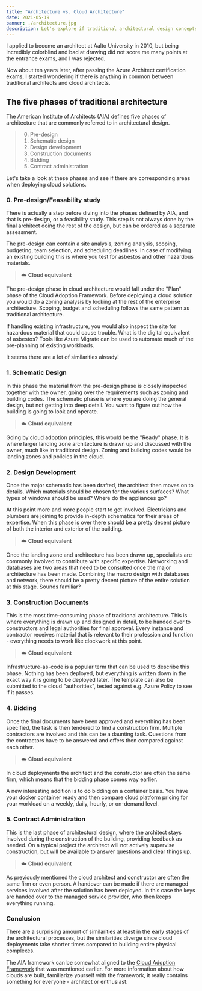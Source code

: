 ```yaml
---
title: "Architecture vs. Cloud Architecture"
date: 2021-05-19
banner: ./architecture.jpg
description: Let's explore if traditional architectural design concepts be translated into cloud architecture
---
```

I applied to become an architect at Aalto University in 2010, but being incredibly colorblind and bad at drawing did not score me many points at the entrance exams, and I was rejected. 

Now about ten years later, after passing the Azure Architect certification exams, I started wondering if there is anything in common between traditional architects and cloud architects. 

## The five phases of traditional architecture 
The American Institute of Architects (AIA) defines five phases of architecture that are commonly referred to in architectural design. 


>0. Pre-design
>1. Schematic design
>2. Design development
>3. Construction documents
>4. Bidding
>5. Contract administration

Let's take a look at these phases and see if there are corresponding areas when deploying cloud solutions. 

### 0. Pre-design/Feasability study
There is actually a step before diving into the phases defined by AIA, and that is pre-design, or a feasibility study. This step is not always done by the final architect doing the rest of the design, but can be ordered as a separate assessment. 

The pre-design can contain a site analysis, zoning analysis, scoping, budgeting, team selection, and scheduling deadlines. In case of modifying an existing building this is where you test for asbestos and other hazardous materials.

> ☁️ **Cloud equivalent** 
>
The pre-design phase in cloud architecture would fall under the "Plan" phase of the Cloud Adoption Framework. Before deploying a cloud solution you would do a zoning analysis by looking at the rest of the enterprise architecture. Scoping, budget and scheduling follows the same pattern as traditional architecture.
>
If handling existing infrastructure, you would also inspect the site for hazardous material that could cause trouble. What is the digital equivalent of asbestos? Tools like Azure Migrate can be used to automate much of the pre-planning of existing workloads. 
>
It seems there are a lot of similarities already! 

### 1. Schematic Design
 In this phase the material from the pre-design phase is closely inspected together with the owner, going over the requirements such as zoning and building codes. The schematic phase is where you are doing the general design, but not getting into deep detail. You want to figure out how the building is going to look and operate.
 
> ☁️ **Cloud equivalent** 
>
Going by cloud adoption principles, this would be the "Ready" phase. It is where larger landing zone architecture is drawn up and discussed with the owner, much like in traditional design. Zoning and building codes would be landing zones and policies in the cloud. 

### 2. Design Development
Once the major schematic has been drafted, the architect then moves on to details. Which materials should be chosen for the various surfaces? What types of windows should be used? Where do the appliances go? 

At this point more and more people start to get involved. Electricians and plumbers are joining to provide in-depth schematics for their areas of expertise. When this phase is over there should be a pretty decent picture of both the interior and exterior of the building. 

> ☁️ **Cloud equivalent** 
>
Once the landing zone and architecture has been drawn up, specialists are commonly involved to contribute with specific expertise. Networking and databases are two areas that need to be consulted once the major architecture has been made. Combining the macro design with databases and network, there should be a pretty decent picture of the entire solution at this stage. Sounds familiar?

### 3. Construction Documents
This is the most time-consuming phase of traditional architecture. This is where everything is drawn up and designed in detail, to be handed over to constructors and legal authorities for final approval. Every instance and contractor receives material that is relevant to their profession and function - everything needs to work like clockwork at this point.

> ☁️ **Cloud equivalent** 
>
Infrastructure-as-code is a popular term that can be used to describe this phase. Nothing has been deployed, but everything is written down in the exact way it is going to be deployed later. The template can also be submitted to the cloud "authorities", tested against e.g. Azure Policy to see if it passes. 

### 4. Bidding
Once the final documents have been approved and everything has been specified, the task is then tendered to find a construction firm. Multiple contractors are involved and this can be a daunting task. Questions from the contractors have to be answered and offers then compared against each other. 

> ☁️ **Cloud equivalent** 
>
In cloud deployments the architect and the constructor are often the same firm, which means that the bidding phase comes way earlier. 
>
A new interesting addition is to do bidding on a container basis. You have your docker container ready and then compare cloud platform pricing for your workload on a weekly, daily, hourly, or on-demand level. 

### 5. Contract Administration
This is the last phase of architectural design, where the architect stays involved during the construction of the building, providing feedback as needed. On a typical project the architect will not actively supervise construction, but will be available to answer questions and clear things up. 

> ☁️ **Cloud equivalent** 
>
As previously mentioned the cloud architect and constructor are often the same firm or even person. A handover can be made if there are managed services involved after the solution has been deployed. In this case the keys are handed over to the managed service provider, who then keeps everything running. 

### Conclusion
There are a surprising amount of similarities at least in the early stages of the architectural processes, but the similarities diverge since cloud deployments take shorter times compared to building entire physical complexes. 

The AIA framework can be somewhat aligned to the [Cloud Adoption Framework](https://docs.microsoft.com/en-us/azure/cloud-adoption-framework/) that was mentioned earlier. For more information about how clouds are built, familiarize yourself with the framework, it really contains something for everyone - architect or enthusiast.